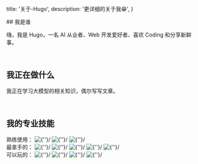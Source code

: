 
  title: '关于-Hugo',
  description: '更详细的关于我😁',
}

<MainContent>
  ## 我是谁

  嗨，我是 Hugo，一名 AI 从业者、Web 开发爱好者、喜欢 Coding 和分享新鲜事。

  <br/>

  ## 我正在做什么

  我正在学习大模型的相关知识，偶尔写写文章。

  <br/>

  ## 我的专业技能

  <div className="flex gap-4 mb-4">
    熟练使用：
    <Image src="./icon/skill/html-light.svg" width={24} height={24} alt={''}/>
    <Image src="./icon/skill/css-light.svg" width={24} height={24} alt={''}/>
    <Image src="./icon/skill/js-light.svg" width={24} height={24} alt={''}/>
  </div>

  <div className="flex gap-4 mb-4">
    最拿手的：
    <Image src="./icon/skill/react-light.svg" width={24} height={24} alt={''}/>
    <Image src="./icon/skill/next-light.svg" width={24} height={24} alt={''}/>
    <Image src="./icon/skill/tail-light.svg" width={24} height={24} alt={''}/>
    <Image src="./icon/skill/vite-light.svg" width={24} height={24} alt={''}/>
    <Image src="./icon/skill/du-light.svg" width={24} height={24} alt={''}/>
  </div>

  <div className="flex gap-4 mb-4">
    可以玩的：
    <Image src="./icon/skill/figma-light.svg" width={24} height={24} alt={''}/>
    <Image src="./icon/skill/three-light.svg" width={24} height={24} alt={''}/>
    <Image src="./icon/skill/sass-light.svg" width={24} height={24} alt={''}/>
    <Image src="./icon/skill/ts-light.svg" width={24} height={24} alt={''}/>
  </div>

  <Footer/>
</MainContent>